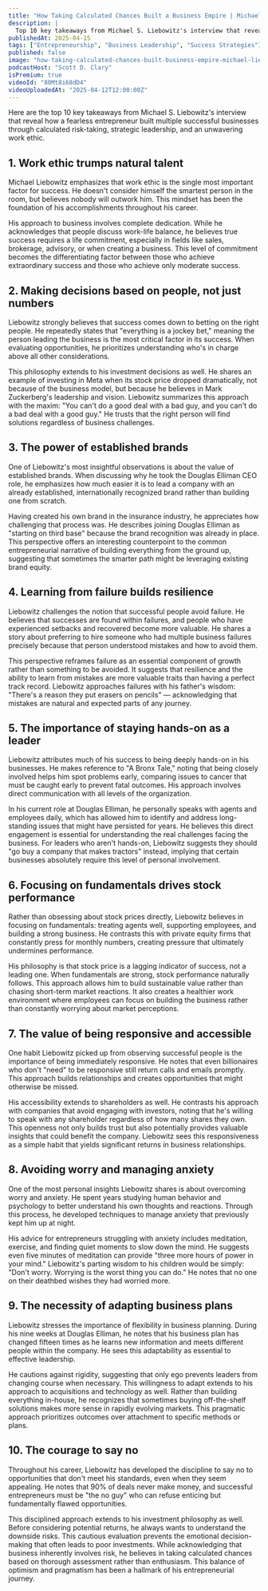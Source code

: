 ```yaml
---
title: "How Taking Calculated Chances Built a Business Empire | Michael S. Liebowitz - Serial Entrepreneur"
description: |
  Top 10 key takeaways from Michael S. Liebowitz's interview that reveal how a fearless entrepreneur built multiple successful businesses through calculated risk-taking, strategic leadership, and an unwavering work ethic.
publishedAt: 2025-04-15
tags: ["Entrepreneurship", "Business Leadership", "Success Strategies"]
published: false
image: "how-taking-calculated-chances-built-business-empire-michael-liebowitz-serial-entrepreneur.jpg"
podcastHost: "Scott D. Clary"
isPremium: true
videoId: "80Mt8i68dD4"
videoUploadedAt: "2025-04-12T12:00:00Z"
---
```



<PodcastSummaryPageLayout frontmatter={frontmatter}>

Here are the top 10 key takeaways from Michael S. Liebowitz's interview that reveal how a fearless entrepreneur built multiple successful businesses through calculated risk-taking, strategic leadership, and an unwavering work ethic.

## 1. Work ethic trumps natural talent

Michael Liebowitz emphasizes that work ethic is the single most important factor for success. He doesn't consider himself the smartest person in the room, but believes nobody will outwork him. This mindset has been the foundation of his accomplishments throughout his career.

His approach to business involves complete dedication. While he acknowledges that people discuss work-life balance, he believes true success requires a life commitment, especially in fields like sales, brokerage, advisory, or when creating a business. This level of commitment becomes the differentiating factor between those who achieve extraordinary success and those who achieve only moderate success.

## 2. Making decisions based on people, not just numbers

Liebowitz strongly believes that success comes down to betting on the right people. He repeatedly states that "everything is a jockey bet," meaning the person leading the business is the most critical factor in its success. When evaluating opportunities, he prioritizes understanding who's in charge above all other considerations.

This philosophy extends to his investment decisions as well. He shares an example of investing in Meta when its stock price dropped dramatically, not because of the business model, but because he believes in Mark Zuckerberg's leadership and vision. Liebowitz summarizes this approach with the maxim: "You can't do a good deal with a bad guy, and you can't do a bad deal with a good guy." He trusts that the right person will find solutions regardless of business challenges.

## 3. The power of established brands

One of Liebowitz's most insightful observations is about the value of established brands. When discussing why he took the Douglas Elliman CEO role, he emphasizes how much easier it is to lead a company with an already established, internationally recognized brand rather than building one from scratch.

Having created his own brand in the insurance industry, he appreciates how challenging that process was. He describes joining Douglas Elliman as "starting on third base" because the brand recognition was already in place. This perspective offers an interesting counterpoint to the common entrepreneurial narrative of building everything from the ground up, suggesting that sometimes the smarter path might be leveraging existing brand equity.

## 4. Learning from failure builds resilience

Liebowitz challenges the notion that successful people avoid failure. He believes that successes are found within failures, and people who have experienced setbacks and recovered become more valuable. He shares a story about preferring to hire someone who had multiple business failures precisely because that person understood mistakes and how to avoid them.

This perspective reframes failure as an essential component of growth rather than something to be avoided. It suggests that resilience and the ability to learn from mistakes are more valuable traits than having a perfect track record. Liebowitz approaches failures with his father's wisdom: "There's a reason they put erasers on pencils" — acknowledging that mistakes are natural and expected parts of any journey.

## 5. The importance of staying hands-on as a leader

Liebowitz attributes much of his success to being deeply hands-on in his businesses. He makes reference to "A Bronx Tale," noting that being closely involved helps him spot problems early, comparing issues to cancer that must be caught early to prevent fatal outcomes. His approach involves direct communication with all levels of the organization.

In his current role at Douglas Elliman, he personally speaks with agents and employees daily, which has allowed him to identify and address long-standing issues that might have persisted for years. He believes this direct engagement is essential for understanding the real challenges facing the business. For leaders who aren't hands-on, Liebowitz suggests they should "go buy a company that makes tractors" instead, implying that certain businesses absolutely require this level of personal involvement.

## 6. Focusing on fundamentals drives stock performance

Rather than obsessing about stock prices directly, Liebowitz believes in focusing on fundamentals: treating agents well, supporting employees, and building a strong business. He contrasts this with private equity firms that constantly press for monthly numbers, creating pressure that ultimately undermines performance.

His philosophy is that stock price is a lagging indicator of success, not a leading one. When fundamentals are strong, stock performance naturally follows. This approach allows him to build sustainable value rather than chasing short-term market reactions. It also creates a healthier work environment where employees can focus on building the business rather than constantly worrying about market perceptions.

## 7. The value of being responsive and accessible

One habit Liebowitz picked up from observing successful people is the importance of being immediately responsive. He notes that even billionaires who don't "need" to be responsive still return calls and emails promptly. This approach builds relationships and creates opportunities that might otherwise be missed.

His accessibility extends to shareholders as well. He contrasts his approach with companies that avoid engaging with investors, noting that he's willing to speak with any shareholder regardless of how many shares they own. This openness not only builds trust but also potentially provides valuable insights that could benefit the company. Liebowitz sees this responsiveness as a simple habit that yields significant returns in business relationships.

## 8. Avoiding worry and managing anxiety

One of the most personal insights Liebowitz shares is about overcoming worry and anxiety. He spent years studying human behavior and psychology to better understand his own thoughts and reactions. Through this process, he developed techniques to manage anxiety that previously kept him up at night.

His advice for entrepreneurs struggling with anxiety includes meditation, exercise, and finding quiet moments to slow down the mind. He suggests even five minutes of meditation can provide "three more hours of power in your mind." Liebowitz's parting wisdom to his children would be simply: "Don't worry. Worrying is the worst thing you can do." He notes that no one on their deathbed wishes they had worried more.

## 9. The necessity of adapting business plans

Liebowitz stresses the importance of flexibility in business planning. During his nine weeks at Douglas Elliman, he notes that his business plan has changed fifteen times as he learns new information and meets different people within the company. He sees this adaptability as essential to effective leadership.

He cautions against rigidity, suggesting that only ego prevents leaders from changing course when necessary. This willingness to adapt extends to his approach to acquisitions and technology as well. Rather than building everything in-house, he recognizes that sometimes buying off-the-shelf solutions makes more sense in rapidly evolving markets. This pragmatic approach prioritizes outcomes over attachment to specific methods or plans.

## 10. The courage to say no

Throughout his career, Liebowitz has developed the discipline to say no to opportunities that don't meet his standards, even when they seem appealing. He notes that 90% of deals never make money, and successful entrepreneurs must be "the no guy" who can refuse enticing but fundamentally flawed opportunities.

This disciplined approach extends to his investment philosophy as well. Before considering potential returns, he always wants to understand the downside risks. This cautious evaluation prevents the emotional decision-making that often leads to poor investments. While acknowledging that business inherently involves risk, he believes in taking calculated chances based on thorough assessment rather than enthusiasm. This balance of optimism and pragmatism has been a hallmark of his entrepreneurial journey.

</PodcastSummaryPageLayout>
